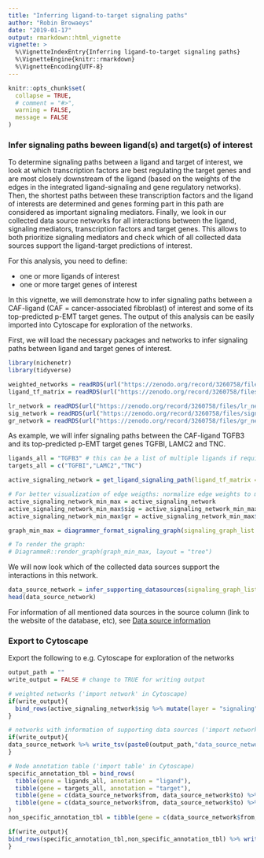 ```yaml
---
title: "Inferring ligand-to-target signaling paths"
author: "Robin Browaeys"
date: "2019-01-17"
output: rmarkdown::html_vignette
vignette: >
  %\VignetteIndexEntry{Inferring ligand-to-target signaling paths}
  %\VignetteEngine{knitr::rmarkdown}
  %\VignetteEncoding{UTF-8}
---
```


<!-- github markdown built using 
rmarkdown::render("vignettes/ligand_target_signaling_path.Rmd", output_format = "github_document")
-->

```r
knitr::opts_chunk$set(
  collapse = TRUE,
  # comment = "#>",
  warning = FALSE,
  message = FALSE
)
```

### Infer signaling paths beween ligand(s) and target(s) of interest

To determine signaling paths between a ligand and target of interest, we look at which transcription factors are best regulating the target genes and are most closely downstream of the ligand (based on the weights of the edges in the integrated ligand-signaling and gene regulatory networks). Then, the shortest paths between these transcription factors and the ligand of interests are determined and genes forming part in this path are considered as important signaling mediators. Finally, we look in our collected data source networks for all interactions between the ligand, signaling mediators, transcription factors and target genes. This allows to both prioritize signaling mediators and check which of all collected data sources support the ligand-target predictions of interest.

For this analysis, you need to define: 

* one or more ligands of interest
* one or more target genes of interest

In this vignette, we will demonstrate how to infer signaling paths between a CAF-ligand (CAF = cancer-associated fibroblast) of interest and some of its top-predicted p-EMT target genes. The output of this analysis can be easily imported into Cytoscape for exploration of the networks.



First, we will load the necessary packages and networks to infer signaling paths between ligand and target genes of interest.

```r
library(nichenetr)
library(tidyverse)

weighted_networks = readRDS(url("https://zenodo.org/record/3260758/files/weighted_networks.rds"))
ligand_tf_matrix = readRDS(url("https://zenodo.org/record/3260758/files/ligand_tf_matrix.rds"))

lr_network = readRDS(url("https://zenodo.org/record/3260758/files/lr_network.rds"))
sig_network = readRDS(url("https://zenodo.org/record/3260758/files/signaling_network.rds"))
gr_network = readRDS(url("https://zenodo.org/record/3260758/files/gr_network.rds"))

```

As example, we will infer signaling paths between the CAF-ligand TGFB3 and its top-predicted p-EMT target genes TGFBI, LAMC2 and TNC.

```r
ligands_all = "TGFB3" # this can be a list of multiple ligands if required
targets_all = c("TGFBI","LAMC2","TNC")

active_signaling_network = get_ligand_signaling_path(ligand_tf_matrix = ligand_tf_matrix, ligands_all = ligands_all, targets_all = targets_all, weighted_networks = weighted_networks)

# For better visualization of edge weigths: normalize edge weights to make them comparable between signaling and gene regulatory interactions
active_signaling_network_min_max = active_signaling_network
active_signaling_network_min_max$sig = active_signaling_network_min_max$sig %>% mutate(weight = ((weight-min(weight))/(max(weight)-min(weight))) + 0.75)
active_signaling_network_min_max$gr = active_signaling_network_min_max$gr %>% mutate(weight = ((weight-min(weight))/(max(weight)-min(weight))) + 0.75)

graph_min_max = diagrammer_format_signaling_graph(signaling_graph_list = active_signaling_network_min_max, ligands_all = ligands_all, targets_all = targets_all, sig_color = "indianred", gr_color = "steelblue")

# To render the graph:
# DiagrammeR::render_graph(graph_min_max, layout = "tree")

```

We will now look which of the collected data sources support the interactions in this network.

```r
data_source_network = infer_supporting_datasources(signaling_graph_list = active_signaling_network,lr_network = lr_network, sig_network = sig_network, gr_network = gr_network)
head(data_source_network) 
```

For information of all mentioned data sources in the source column (link to the website of the database, etc), see [Data source information](data_sources.xlsx)

### Export to Cytoscape

Export the following to e.g. Cytoscape for exploration of the networks

```r
output_path = ""
write_output = FALSE # change to TRUE for writing output

# weighted networks ('import network' in Cytoscape)
if(write_output){
  bind_rows(active_signaling_network$sig %>% mutate(layer = "signaling"), active_signaling_network$gr %>% mutate(layer = "regulatory")) %>% write_tsv(paste0(output_path,"weighted_signaling_network.txt")) 
}

# networks with information of supporting data sources ('import network' in Cytoscape)
if(write_output){
data_source_network %>% write_tsv(paste0(output_path,"data_source_network.txt"))
}

# Node annotation table ('import table' in Cytoscape)
specific_annotation_tbl = bind_rows(
  tibble(gene = ligands_all, annotation = "ligand"),
  tibble(gene = targets_all, annotation = "target"),
  tibble(gene = c(data_source_network$from, data_source_network$to) %>% unique() %>% setdiff(c(targets_all,ligands_all)) %>% intersect(lr_network$to %>% unique()), annotation = "receptor"),
  tibble(gene = c(data_source_network$from, data_source_network$to) %>% unique() %>% setdiff(c(targets_all,ligands_all)) %>% intersect(gr_network$from %>% unique()) %>% setdiff(c(data_source_network$from, data_source_network$to) %>% unique() %>% intersect(lr_network$to %>% unique())),annotation = "transcriptional regulator")
)
non_specific_annotation_tbl = tibble(gene = c(data_source_network$from, data_source_network$to) %>% unique() %>% setdiff(specific_annotation_tbl$gene), annotation = "signaling mediator")

if(write_output){
bind_rows(specific_annotation_tbl,non_specific_annotation_tbl) %>% write_tsv(paste0(output_path,"annotation_table.txt"))
}
```

